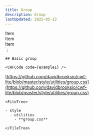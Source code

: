 ```yaml
---
title: Group
description: Group
lastUpdated: 2025-05-13
---
```



  <div>Item</div>
  <div>Item</div>
  <div>Item</div>
</div>`;

<Tabs>
  <TabItem label="Overview" icon="puzzle">
    
    ## Basic group

    <CWFCode code={example1} />
  </TabItem>
  <TabItem label="Files" icon="list-format">

  [https://github.com/davidbrooksio/cwf-lite/blob/master/style/utilities/group.css](https://github.com/davidbrooksio/cwf-lite/blob/master/style/utilities/group.css)
  
    <FileTree>

    - style
      - utilities
        - **group.css**

    </FileTree>
  </TabItem>
  <TabItem label="Stylesheet" icon="open-book">
    <Code code={cssExample} lang="css" />
  </TabItem>
</Tabs>
